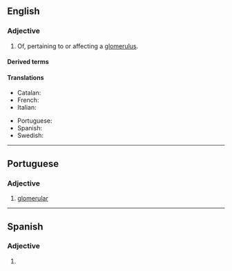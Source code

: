==English==

===Adjective===
{{en-adj|-}}

# Of, pertaining to or affecting a [[glomerulus]].

====Derived terms====
{{der3|en
|interglomerular
|juxtaglomerular
|extraglomerular
|preglomerular
|periglomerular
|postglomerular
|glomerular lipidosis
|intraglomerular
|tubuloglomerular
|multiglomerular
|transglomerular
|uniglomerular
|aglomerular}}

====Translations====
{{trans-top|Of or pertaining to a glomerulus}}
* Catalan: {{t|ca|glomerular}}
* French: {{t|fr|glomérulaire}}
* Italian: {{t|it|glomerulare}}
{{trans-mid}}
* Portuguese: {{t|pt|glomerular}}
* Spanish: {{t|es|glomerular}}
* Swedish: {{t+|sv|glomerulär}}
{{trans-bottom}}

----

==Portuguese==

===Adjective===
{{pt-adj|glomerul|ar}}

# [[#English|glomerular]]
----
==Spanish==

===Adjective===
{{es-adj|pl=glomerulares}}

# {{l|en|glomerular}}